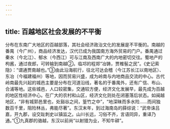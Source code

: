 ```yaml
---
---
---
```

title: 百越地区社会发展的不平衡
---



分布在东南广大地区的百越部落，其社会经济政治文化的发展是不平衡的。南越的番禺（今广州），商品经济发达，汉代已成为我国南方海外贸易的门户。番禺通过秦水（今北江）、郁水（今西江）可与江南及西南广大的内地密切交往。蜀地产的枸酱，通过夜郎，可转输到南越②。临邛的程郑“冶铸，贾椎髻之民”。《史记索隐》：“谓通贾南越也。”③由此沿海航行，往北可达会稽（今江苏长江以南地区）、东冶（今福建福州）等地，因而贸易兴盛，成为岭南与内地商品交流的中心。古代岭南最先兴起的城邑主要是分布在河道沿线，著名的于番禺外，还有广信、布山、合浦等地。这些城邑，人口较密集，交通较方便，经济文化发展早，最先成为百越的地区性经济中心。在广大的农村和山区，经济文化则处在闭塞落后状态。如闽越地区，“非有城郭邑里也，处谿谷之间，篁竹之中”，“地深昧而多水险……而间独数百千里，阻险林丛，弗能尽著”。东汉末年，到过海南岛的薛综说：“武帝诛吕嘉，开九郡，设交趾刺史以镇监之。山川长远，习俗不齐，言语同异，重译乃通。”①九真郡的骆越，东汉以前尚“以射猎为业，不知牛耕”。